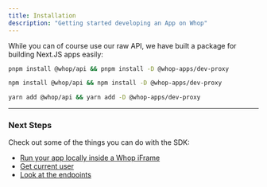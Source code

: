 ```yaml
---
title: Installation
description: "Getting started developing an App on Whop"
---
```


While you can of course use our raw API, we have built a package for building Next.JS apps easily:

<CodeGroup>

```bash pnpm
pnpm install @whop/api && pnpm install -D @whop-apps/dev-proxy
```

```bash npm
npm install @whop/api && npm install -D @whop-apps/dev-proxy
```

```bash yarn
yarn add @whop/api && yarn add -D @whop-apps/dev-proxy
```

</CodeGroup>

---


### Next Steps

Check out some of the things you can do with the SDK:

- [Run your app locally inside a Whop iFrame](/sdk/proxy)
- [Get current user](/sdk/current-user)
- [Look at the endpoints](/sdk/api)

